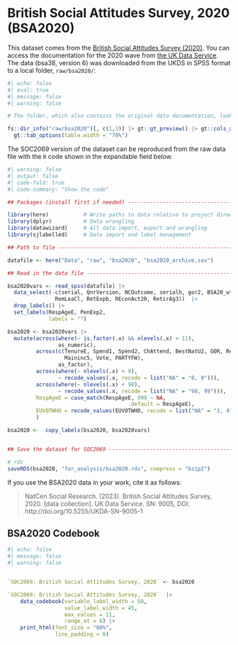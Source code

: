 # British Social Attitudes Survey, 2020 (BSA2020)

This dataset comes from the [British Social Attitudes Survey (2020)](https://natcen.ac.uk/british-social-attitudes).
You can access the documentation for the 2020 wave from [the UK Data Service](https://beta.ukdataservice.ac.uk/datacatalogue/studies/study?id=9005#!/documentation).
The data (bsa38, version 6) was downloaded from the UKDS in SPSS format to a local folder, `raw/bsa2020/`:

```r
#| echo: false
#| eval: true
#| message: false
#| warning: false

# The folder, which also contains the original data documentation, looks like this:

fs::dir_info("raw/bsa2020")[, c(1,3)] |> gt::gt_preview() |> gt::cols_align(align = "left") |>
  gt::tab_options(table.width = "70%")

```

The SOC2069 version of the dataset can be reproduced from the raw data file with the `R` code shown in the expandable field below.

```r
#| warning: false
#| output: false
#| code-fold: true
#| code-summary: "Show the code"

## Packages (install first if needed) ----------------------------------------------------------------------------------------

library(here)           # Write paths to data relative to project directory on both Win and Mac
library(dplyr)          # Data wrangling
library(datawizard)     # All data import, export and wrangling
library(sjlabelled)     # Data import and label management

## Path to file --------------------------------------------------------------------------------------------------------------

datafile <- here("Data", "raw", "bsa2020", "bsa2020_archive.sav")

## Read in the data file -----------------------------------------------------------------------------------------------------

bsa2020vars <- read_spss(datafile) |> 
  data_select(-c(serial, QnrVersion, NCOutcome, serialh, gor2, BSA20_wt_new,    # Technical variables
               RemLeaCl, RetExpb, REconAct20, RetirAg3))  |>                    # Too much detail
  drop_labels() |>                                                              # Remove labels of empty categories
  set_labels(RespAgeE, PenExp2, 
             labels = "")                                                       # Pure numeric, no labels needed

bsa2020 <- bsa2020vars |> 
  mutate(across(where(~ is.factor(.x) && nlevels(.x) > 11),
                as_numeric),                                                    # Turn long factors to labelled numeric
         across(c(TenureE, Spend1, Spend2, ChAttend, BestNatU2, GOR, RetExp,
                  Maininc5, Vote, PARTYFW),
                as_factor),                                                     # Long factors that should stay categorical
         across(where(~ nlevels(.x) < 9),
                ~ recode_values(.x, recode = list("NA" = "8, 9"))),
         across(where(~ nlevels(.x) < 90),
                ~ recode_values(.x, recode = list("NA" = "98, 99"))),           # 'Don't know/Prefer not to answer' to NA
         RespAgeE = case_match(RespAgeE, 999 ~ NA, 
                                      .default = RespAgeE),                     # remove 999 age
         EUVOTWHO = recode_values(EUVOTWHO, recode = list("NA" = "3, 4"))
         )

bsa2020 <-  copy_labels(bsa2020, bsa2020vars)                                   # Copy over labels after recoding


## Save the dataset for SOC2069 --------------------------------------------------------------------------------------

# rds
saveRDS(bsa2020, "for_analysis/bsa2020.rds", compress = "bzip2")

```

If you use the BSA2020 data in your work, cite it as follows:

> NatCen Social Research.
> (2023).
> British Social Attitudes Survey, 2020.
> \[data collection\].
> UK Data Service.
> SN: 9005, DOI: http://doi.org/10.5255/UKDA-SN-9005-1

## BSA2020 Codebook

```r
#| echo: false
#| message: false
#| warning: false


`SOC2069: British Social Attitudes Survey, 2020` <- bsa2020 

`SOC2069: British Social Attitudes Survey, 2020`  |> 
    data_codebook(variable_label_width = 50, 
                  value_label_width = 45,
                  max_values = 11,
                  range_at = 6) |> 
    print_html(font_size = "80%",
               line_padding = 0)
```
